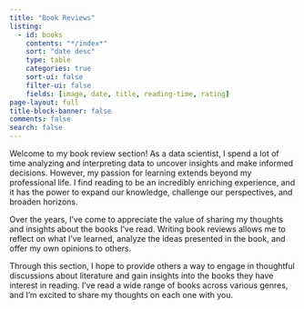```yaml
---
title: "Book Reviews"
listing:
  - id: books
    contents: "*/index*"
    sort: "date desc"
    type: table
    categories: true
    sort-ui: false
    filter-ui: false
    fields: [image, date, title, reading-time, rating]
page-layout: full
title-block-banner: false
comments: false
search: false
---
```


Welcome to my book review section! As a data scientist, I spend a lot of time analyzing and interpreting data to uncover insights and make informed decisions. However, my passion for learning extends beyond my professional life. I find reading to be an incredibly enriching experience, and it has the power to expand our knowledge, challenge our perspectives, and broaden horizons.

Over the years, I've come to appreciate the value of sharing my thoughts and insights about the books I've read. Writing book reviews allows me to reflect on what I've learned, analyze the ideas presented in the book, and offer my own opinions to others.

Through this section, I hope to provide others a way to engage in thoughtful discussions about literature and gain insights into the books they have interest in reading. I've read a wide range of books across various genres, and I'm excited to share my thoughts on each one with you.

::: {#books}
:::
